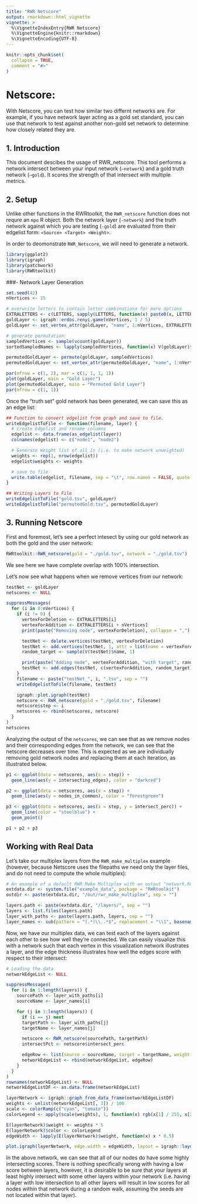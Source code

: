 ```yaml
---
title: "RWR Netscore"
output: rmarkdown::html_vignette
vignette: >
  %\VignetteIndexEntry{RWR Netscore}
  %\VignetteEngine{knitr::rmarkdown}
  %\VignetteEncoding{UTF-8}
---
```


```r
knitr::opts_chunk$set(
  collapse = TRUE,
  comment = "#>"
)
```

# Netscore: 
With Netscore, you can test how similar two differnt networks are. For example, if you have network layer acting as a gold set standard, you can use that network to test against another non-gold set network to determine how closely related they are. 


## 1. Introduction
This document descibes the usage of RWR_netscore. This tool performs a network intersect between your input network (`–network`) and a gold truth network (`–gold`). It scores the strength of that intersect with multiple metrics.

## 2. Setup
Unlike other functions in the RWRtoolkit, the `RWR_netscore` function does not requre an `mpo` R object. Both the network layer (`-network`) and the truth network against which you are testing (`-gold`) are evaluated from their edgelist form: `<Source> <Target> <Weight>`. 

In order to deomonstrate `RWR_Netscore`, we will need to generate a network. 

```r
library(ggplot2)
library(igraph)
library(patchwork)
library(RWRtoolkit)
```

###- Network Layer Generation
```r
set.seed(42)
nVertices <- 15

# overwrite letters to contain letter combinations for more options
EXTRALETTERS <- c(LETTERS, sapply(LETTERS, function(x) paste0(x, LETTERS)))
goldLayer <- igraph::erdos.renyi.game(nVertices, 1 / 5)
goldLayer <- set_vertex_attr(goldLayer, "name", 1:nVertices, EXTRALETTERS[1:nVertices])

# generate permutation:
sampledVertices <- sample(vcount(goldLayer))
sortedSampledNames <- lapply(sampledVertices, function(x) V(goldLayer)$name[x])

permutedGoldLayer <- permute(goldLayer, sampledVertices)
permutedGoldLayer <- set_vertex_attr(permutedGoldLayer, "name", 1:nVertices, unlist(sortedSampledNames))
```

```r
par(mfrow = c(1, 2), mar = c(1, 1, 1, 1))
plot(goldLayer, main = "Gold Layer")
plot(permutedGoldLayer, main = "Permuted Gold Layer")
par(mfrow = c(1, 1))
```
Once the "truth set" gold network has been generated, we can save this as an edge list:
```r
## Function to convert edgelist from graph and save to file.
writeEdgelistToFile <- function(filename, layer) {
  # Create Edgelist and rename columns
  edgelist <- data.frame(as_edgelist(layer))
  colnames(edgelist) <- c("node1", "node2")

  # Generate Weight list of all 1s (i.e. to make network unweighted)
  weights <- rep(1, nrow(edgelist))
  edgelist$weights <- weights

  # save to file
  write.table(edgelist, filename, sep = "\t", row.names = FALSE, quote = FALSE)
}

## Writing Layers to File
writeEdgelistToFile("gold.tsv", goldLayer)
writeEdgelistToFile("permutedGold.tsv", permutedGoldLayer)
```

## 3. Running Netscore 
First and foremost, let's see a perfect intesect by using our gold network as both the gold and the user network: 

```r
RWRtoolkit::RWR_netscore(gold = "./gold.tsv", network = "./gold.tsv")
```
We see here we have complete overlap with 100% intersection.

Let's now see what happens when we remove vertices from our network: 

```r
testNet <- goldLayer
netscores <- NULL

suppressMessages(
  for (i in 0:nVertices) {
    if (i != 0) {
      vertexForDeletion <- EXTRALETTERS[i]
      vertexForAddition <- EXTRALETTERS[i + nVertices]
      print(paste("Removing node", vertexForDeletion), collapse = ",")

      testNet <- delete.vertices(testNet, vertexForDeletion)
      testNet <- add.vertices(testNet, 1, attr = list(name = vertexForAddition))
      random_target <- sample(V(testNet)$name, 1)

      print(paste("Adding node", vertexForAddition, "with target", random_target), collapse = ",")
      testNet <- add.edges(testNet, c(vertexForAddition, random_target))
    }
    filename <- paste("testNet_", i, ".tsv", sep = "")
    writeEdgelistToFile(filename, testNet)

    igraph::plot.igraph(testNet)
    netscore <- RWR_netscore(gold = "./gold.tsv", filename)
    netscore$step <- i
    netscores <- rbind(netscores, netscore)
  }
)
netscores
```

Analyzing the output of the `netscores`, we can see that as we remove nodes and their corresponding edges from the network, we can see that the netscore decreases over time. This is expected as we are individually removing gold network nodes and replacing them at each iteration, as illustrated below.  

```r
p1 <- ggplot(data = netscores, aes(x = step)) +
  geom_line(aes(y = intersecting_edges), color = "darkred")

p2 <- ggplot(data = netscores, aes(x = step)) +
  geom_line(aes(y = nodes_in_common), color = "forestgreen")

p3 <- ggplot(data = netscores, aes(x = step, y = intersect_perc)) +
  geom_line(color = "steelblue") +
  geom_point()

p1 + p2 + p3
```

## Working with Real Data

Let's take our multiplex layers from the `RWR_make_multiplex` example (however, because Netscore uses the filepaths we need only the layer files, and do not need to compute the whole multiplex): 

```r
# An example of a default RWR Make Multiplex with an output "network.Rdata"
extdata.dir <- system.file("example_data", package = "RWRtoolkit")
outdir <- paste(extdata.dir, "/out/rwr_make_multiplex", sep = "")

layers.path <- paste(extdata.dir, "/layers/", sep = "")
layers <- list.files(layers.path)
layer_with_paths <- paste(layers.path, layers, sep = "")
layer_names <- sub(pattern = "(.*)\\..*$", replacement = "\\1", basename(layers))
```

Now, we have our multiplex data, we can test each of the layers against each other to see how well they're connected. We can easily visualize this with a network such that each vertex in this visualization network illustrates a layer, and the edge thickness illustrates how well the edges score with respect to their intersect:

```r
# Loading the data
networkEdgeList <- NULL

suppressMessages(
  for (i in 1:length(layers)) {
    sourcePath <- layer_with_paths[i]
    sourceName <- layer_names[i]

    for (j in 1:length(layers)) {
      if (i == j) next
      targetPath <- layer_with_paths[j]
      targetName <- layer_names[j]

      netscore <- RWR_netscore(sourcePath, targetPath)
      intersectPct <- netscore$intersect_perc

      edgeRow <- list(source = sourceName, target = targetName, weight = intersectPct)
      networkEdgeList <- rbind(networkEdgeList, edgeRow)
    }
  }
)
rownames(networkEdgeList) <- NULL
networkEdgeListDF <- as.data.frame(networkEdgeList)

layerNetwork <- igraph::graph_from_data_frame(networkEdgeListDF)
weights <- unlist(networkEdgeList[, 3]) / 100
scale <- colorRamp(c("cyan", "tomato"))
colorLegend <- apply(scale(weights), 1, function(x) rgb(x[1] / 255, x[2] / 255, x[3] / 255))

E(layerNetwork)$weight <- weights * 5
E(layerNetwork)$color <- colorLegend
edgeWidth <- lapply(E(layerNetwork)$weight, function(x) x * 0.5)

plot.igraph(layerNetwork, edge.width = edgeWidth, layout = igraph::layout_with_graphopt(layerNetwork), edge.curved = seq(-0.5, 0.5, length = ecount(layerNetwork)), main = "Interlayer Netscores")
```

In the above network, we can see that all of our nodes do have some highly intersecting scores. There is nothing specifically wrong with having a low score between layers, however, it is desirable to be sure that your layers at least highly intersect with some other layers within your network (i.e. having a layer with low intersection to all other layers will result in low scores for all nodes within that network during a random walk, assuming the seeds are not located within that layer). 
